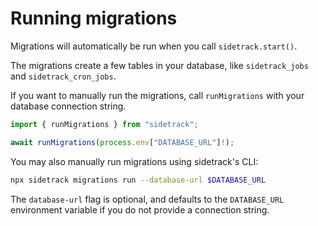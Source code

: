 # Running migrations

Migrations will automatically be run when you call `sidetrack.start()`.

The migrations create a few tables in your database, like `sidetrack_jobs` and `sidetrack_cron_jobs`.

If you want to manually run the migrations, call `runMigrations` with your database connection string.

```ts twoslash
import { runMigrations } from "sidetrack";

await runMigrations(process.env["DATABASE_URL"]!);
```

You may also manually run migrations using sidetrack's CLI:

```sh
npx sidetrack migrations run --database-url $DATABASE_URL
```

The `database-url` flag is optional, and defaults to the `DATABASE_URL` environment variable if you do not provide a connection string.
